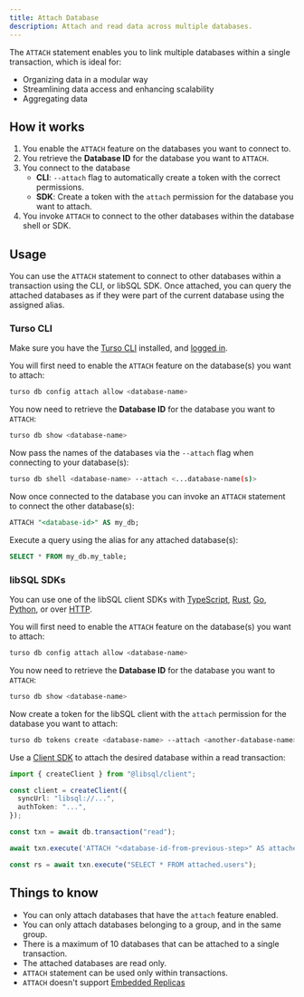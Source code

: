```yaml
---
title: Attach Database
description: Attach and read data across multiple databases.
---
```


The `ATTACH` statement enables you to link multiple databases within a single transaction, which is ideal for:

- Organizing data in a modular way
- Streamlining data access and enhancing scalability
- Aggregating data

## How it works

1. You enable the `ATTACH` feature on the databases you want to connect to.
2. You retrieve the **Database ID** for the database you want to `ATTACH`.
3. You connect to the database
   - **CLI**: `--attach` flag to automatically create a token with the correct permissions.
   - **SDK**: Create a token with the `attach` permission for the database you want to attach.
4. You invoke `ATTACH` to connect to the other databases within the database shell or SDK.

## Usage

You can use the `ATTACH` statement to connect to other databases within a transaction using the CLI, or libSQL SDK. Once attached, you can query the attached databases as if they were part of the current database using the assigned alias.

### Turso CLI

Make sure you have the [Turso CLI](/cli/installation) installed, and [logged in](/cli/auth/login).

<Steps>

<Step title="Enable attach on required databases">

You will first need to enable the `ATTACH` feature on the database(s) you want to attach:

```bash
turso db config attach allow <database-name>
```

</Step>

<Step title="Retrieve Database ID">

You now need to retrieve the **Database ID** for the database you want to `ATTACH`:

```bash
turso db show <database-name>
```

</Step>

<Step title="Connect to any database with attach">

Now pass the names of the databases via the `--attach` flag when connecting to your database(s):

```bash
turso db shell <database-name> --attach <...database-name(s)>
```

</Step>

<Step title="ATTACH">

Now once connected to the database you can invoke an `ATTACH` statement to connect the other database(s):

```sql
ATTACH "<database-id>" AS my_db;
```

</Step>

<Step title="Query">

Execute a query using the alias for any attached database(s):

```sql
SELECT * FROM my_db.my_table;
```

</Step>

</Steps>

### libSQL SDKs

You can use one of the libSQL client SDKs with [TypeScript](/sdk/ts), [Rust](/sdk/rust), [Go](/sdk/go), [Python](/sdk/python), or over [HTTP](/sdk/http).

<Steps>

<Step title="Enable attach on required databases">

You will first need to enable the `ATTACH` feature on the database(s) you want to attach:

```bash
turso db config attach allow <database-name>
```

</Step>

<Step title="Retrieve Database ID">

You now need to retrieve the **Database ID** for the database you want to `ATTACH`:

```bash
turso db show <database-name>
```

</Step>

<Step title="Create token with ATTACH permissions">

Now create a token for the libSQL client with the `attach` permission for the database you want to attach:

```bash
turso db tokens create <database-name> --attach <another-database-name>
```

</Step>

<Step title="Connect to any database with ATTACH">

Use a [Client SDK](/sdk) to attach the desired database within a read transaction:

<CodeGroup>

```ts @libsql/client
import { createClient } from "@libsql/client";

const client = createClient({
  syncUrl: "libsql://...",
  authToken: "...",
});

const txn = await db.transaction("read");

await txn.execute('ATTACH "<database-id-from-previous-step>" AS attached');

const rs = await txn.execute("SELECT * FROM attached.users");
```

</CodeGroup>

</Step>

</Steps>

## Things to know

- You can only attach databases that have the `attach` feature enabled.
- You can only attach databases belonging to a group, and in the same group.
- There is a maximum of 10 databases that can be attached to a single transaction.
- The attached databases are read only.
- `ATTACH` statement can be used only within transactions.
- `ATTACH` doesn't support [Embedded Replicas](/features/embedded-replicas)
